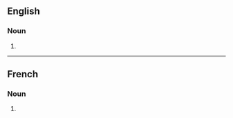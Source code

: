 ==English==

===Noun===
{{head|en|noun form}}

# {{plural of|en|dissertation}}

----

==French==

===Noun===
{{head|fr|noun plural form|g=f}}

# {{plural of|fr|dissertation}}